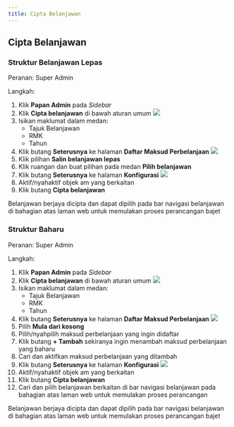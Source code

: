 ```yaml
---
title: Cipta Belanjawan
---
```


## Cipta Belanjawan

### Struktur Belanjawan Lepas
Peranan: Super Admin

Langkah:
1. Klik **Papan Admin** pada *Sidebar*
2. Klik **Cipta belanjawan** di bawah aturan umum
![](./images/cipta1.png)
3. Isikan maklumat dalam medan:
    * Tajuk Belanjawan
    * RMK
    * Tahun
4. Klik butang **Seterusnya** ke halaman **Daftar Maksud Perbelanjaan**
![](./images/cipta2a.png)
5. Klik pilihan **Salin belanjawan lepas**
6. Klik ruangan dan buat pilihan pada medan **Pilih belanjawan**
7. Klik butang **Seterusnya** ke halaman **Konfigurasi**
![](./images/cipta3.png)
8. Aktif/nyahaktif objek am yang berkaitan
9. Klik butang **Cipta belanjawan**

<Callout title="Outcome"> 
Belanjawan berjaya dicipta dan dapat dipilih pada bar navigasi belanjawan di bahagian atas laman web untuk memulakan proses perancangan bajet
</Callout>

### Struktur Baharu
Peranan: Super Admin

Langkah:
1. Klik **Papan Admin** pada *Sidebar*
2. Klik **Cipta belanjawan** di bawah aturan umum
![](./images/cipta1.png)
3. Isikan maklumat dalam medan:
    * Tajuk Belanjawan
    * RMK
    * Tahun
4. Klik butang **Seterusnya** ke halaman **Daftar Maksud Perbelanjaan**
![](./images/cipta2b.png)
5. Pilih **Mula dari kosong**
6. Pilih/nyahpilih maksud perbelanjaan yang ingin didaftar
7. Klik butang **+ Tambah** sekiranya ingin menambah maksud perbelanjaan yang baharu
8. Cari dan aktifkan maksud perbelanjaan yang ditambah
9. Klik butang **Seterusnya** ke halaman **Konfigurasi**
![](./images/cipta3.png)
10. Aktif/nyahaktif objek am yang berkaitan
11. Klik butang **Cipta belanjawan**
12. Cari dan pilih belanjawan berkaitan di bar navigasi belanjawan pada bahagian atas laman web untuk memulakan proses perancangan

<Callout title="Outcome">
Belanjawan berjaya dicipta dan dapat dipilih pada bar navigasi belanjawan di bahagian atas laman web untuk memulakan proses perancangan bajet
</Callout>